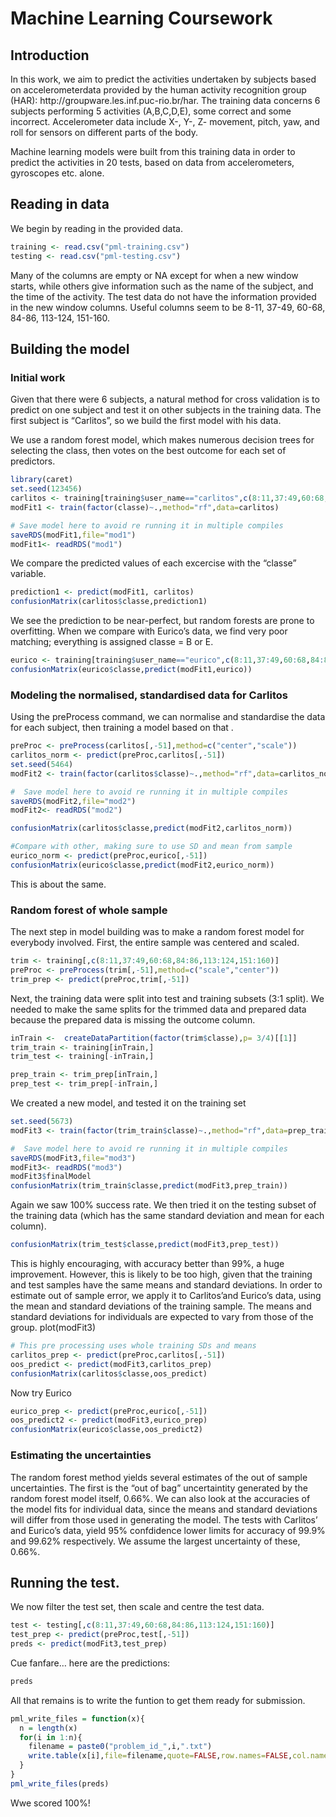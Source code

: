 Machine Learning Coursework
===========================


## Introduction

In this work, we aim to predict the activities undertaken by subjects based on accelerometerdata provided by the human activity recognition group (HAR): http://groupware.les.inf.puc-rio.br/har. The training data concerns 6 subjects performing  5 activities (A,B,C,D,E), some correct and some incorrect. Accelerometer data include X-, Y-, Z- movement, pitch, yaw, and roll for sensors on different parts of the body. 

Machine learning models were built from this training data in order to predict the activities in 20 tests, based on data from accelerometers, gyroscopes etc. alone. 


## Reading in data
We begin by reading in the provided data.

```r
training <- read.csv("pml-training.csv")
testing <- read.csv("pml-testing.csv")
```
Many of the columns are empty or NA except for when a new window starts, while others give information such as the name of the subject, and the time of the activity. The test data do not have the information provided in the new window columns. Useful columns seem to be 8-11, 37-49, 60-68, 84-86, 113-124, 151-160.

## Building the model

### Initial work
Given that there were 6 subjects, a natural method for cross validation is to predict on one subject and test it on other subjects in the training data. The first subject is "Carlitos", so we build the first model with his data.

We use a random forest model, which makes numerous decision trees for selecting the class, then votes on the best outcome for each set of predictors.

```r
library(caret)
set.seed(123456)
carlitos <- training[training$user_name=="carlitos",c(8:11,37:49,60:68,84:86,113:124,151:160)]
modFit1 <- train(factor(classe)~.,method="rf",data=carlitos)

# Save model here to avoid re running it in multiple compiles
saveRDS(modFit1,file="mod1")
modFit1<- readRDS("mod1")
```

We compare the predicted values of each excercise with the "classe" variable.
```r
prediction1 <- predict(modFit1, carlitos)
confusionMatrix(carlitos$classe,prediction1)
```
We see the prediction to be near-perfect, but random forests are prone to overfitting. When we compare with Eurico's data, we find very poor matching; everything is assigned classe = B or E.
```r
eurico <- training[training$user_name=="eurico",c(8:11,37:49,60:68,84:86,113:124,151:160)]
confusionMatrix(eurico$classe,predict(modFit1,eurico))
```

### Modeling the normalised, standardised data for Carlitos
Using the preProcess command, we can normalise and standardise the data for each subject, then training a model based on that .
```r
preProc <- preProcess(carlitos[,-51],method=c("center","scale"))
carlitos_norm <- predict(preProc,carlitos[,-51])
set.seed(5464)
modFit2 <- train(factor(carlitos$classe)~.,method="rf",data=carlitos_norm)

#  Save model here to avoid re running it in multiple compiles
saveRDS(modFit2,file="mod2")
modFit2<- readRDS("mod2")

confusionMatrix(carlitos$classe,predict(modFit2,carlitos_norm))

#Compare with other, making sure to use SD and mean from sample
eurico_norm <- predict(preProc,eurico[,-51])
confusionMatrix(eurico$classe,predict(modFit2,eurico_norm))
```
This is about the same.

### Random forest of whole sample
The next step in model building was to make a random forest model for everybody involved. First, the entire sample was centered and scaled.
```r
trim <- training[,c(8:11,37:49,60:68,84:86,113:124,151:160)]
preProc <- preProcess(trim[,-51],method=c("scale","center"))
trim_prep <- predict(preProc,trim[,-51])
```

Next, the training data were split into test and training subsets (3:1 split). We needed to make the same splits for the trimmed data and prepared data because the prepared data is missing the outcome column.

```r
inTrain <-  createDataPartition(factor(trim$classe),p= 3/4)[[1]]
trim_train <- training[inTrain,]
trim_test <- training[-inTrain,]

prep_train <- trim_prep[inTrain,]
prep_test <- trim_prep[-inTrain,]
```

We created a new model, and tested it on the training set
```r
set.seed(5673)
modFit3 <- train(factor(trim_train$classe)~.,method="rf",data=prep_train)

#  Save model here to avoid re running it in multiple compiles
saveRDS(modFit3,file="mod3")
modFit3<- readRDS("mod3")
modFit3$finalModel
confusionMatrix(trim_train$classe,predict(modFit3,prep_train))
```
Again we saw 100% success rate. We then tried it on the testing subset of the training data (which has the same standard deviation and mean for each column).
```r
confusionMatrix(trim_test$classe,predict(modFit3,prep_test))
```
This is highly encouraging, with accuracy better than 99%, a huge improvement. However, this is likely to be too high, given that the training and test samples have the same means and standard deviations. In order to estimate out of sample error, we apply it to Carlitos'and Eurico's data, using the mean and standard deviations of the training sample. The means and standard deviations for individuals are expected to vary from those of the group.
plot(modFit3)
```r

# This pre processing uses whole training SDs and means
carlitos_prep <- predict(preProc,carlitos[,-51])
oos_predict <- predict(modFit3,carlitos_prep)
confusionMatrix(carlitos$classe,oos_predict)
```
Now try Eurico
```r
eurico_prep <- predict(preProc,eurico[,-51])
oos_predict2 <- predict(modFit3,eurico_prep)
confusionMatrix(eurico$classe,oos_predict2)
```

### Estimating the uncertainties
The random forest method yields several estimates of the out of sample uncertainties. The first is the "out of bag" uncertaintity generated by the random forest model itself, 0.66%. We can also look at the accuracies of the model fits for individual data, since the means and standard deviations will differ from those used in generating the model. The tests with Carlitos' and Eurico's data, yield 95% confdidence lower limits for accuracy of 99.9% and 99.62% respectively. We assume the largest uncertainty of these, 0.66%.

## Running the test.
We now filter the test set, then scale and centre the test data. 

```r
test <- testing[,c(8:11,37:49,60:68,84:86,113:124,151:160)]
test_prep <- predict(preProc,test[,-51])
preds <- predict(modFit3,test_prep)
```
Cue fanfare... here are the predictions:
```r
preds
```

All that remains is to write the funtion to get them ready for submission.
```r
pml_write_files = function(x){
  n = length(x)
  for(i in 1:n){
    filename = paste0("problem_id_",i,".txt")
    write.table(x[i],file=filename,quote=FALSE,row.names=FALSE,col.names=FALSE)
  }
}
pml_write_files(preds)
```
Wwe scored 100%!